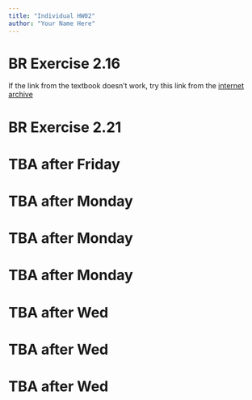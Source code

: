 ```yaml
---
title: "Individual HW02"
author: "Your Name Here"
---
```


# BR Exercise 2.16

::: callout-note

If the link from the textbook doesn't work, try this link from the [internet archive](https://web.archive.org/web/20250117223825/https://www.thedailybeast.com/are-over-half-the-works-on-the-art-market-really-fakes/)
:::

# BR Exercise 2.21

# TBA after Friday

# TBA after Monday

# TBA after Monday

# TBA after Monday

# TBA after Wed

# TBA after Wed

# TBA after Wed
 


